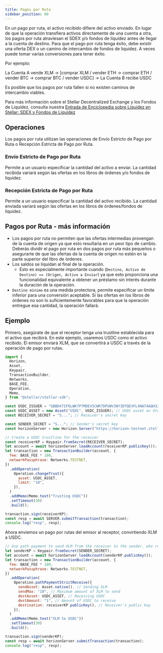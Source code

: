 ```yaml
---
title: Pagos por Ruta
sidebar_position: 60
---
```



En un pago por ruta, el activo recibido difiere del activo enviado. En lugar de que la operación transfiera activos directamente de una cuenta a otra, los pagos por ruta atraviesan el SDEX y/o fondos de liquidez antes de llegar a la cuenta de destino. Para que el pago por ruta tenga éxito, debe existir una oferta DEX o un camino de intercambio de fondos de liquidez. A veces puede tomar varias conversiones para tener éxito.

Por ejemplo:

La Cuenta A vende XLM → [comprar XLM / vender ETH → comprar ETH / vender BTC → comprar BTC / vender USDC] → La Cuenta B recibe USDC

Es posible que los pagos por ruta fallen si no existen caminos de intercambio viables.

Para más información sobre el Stellar Decentralized Exchange y los Fondos de Liquidez, consulta nuestra [Entrada de Enciclopedia sobre Liquidez en Stellar: SDEX y Fondos de Liquidez](../sdex/liquidity-on-stellar-sdex-liquidity-pools.mdx)

## Operaciones

Los pagos por ruta utilizan las operaciones de Envío Estricto de Pago por Ruta o Recepción Estricta de Pago por Ruta.

### Envío Estricto de Pago por Ruta

Permite a un usuario especificar la cantidad del activo a enviar. La cantidad recibida variará según las ofertas en los libros de órdenes y/o fondos de liquidez.

### Recepción Estricta de Pago por Ruta

Permite a un usuario especificar la cantidad del activo recibido. La cantidad enviada variará según las ofertas en los libros de órdenes/fondos de liquidez.

## Pagos por Ruta - más información

- Los pagos por ruta no permiten que las ofertas intermedias provengan de la cuenta de origen ya que esto resultaría en un peor tipo de cambio. Deberás dividir el pago por ruta en dos pagos por ruta más pequeños o asegurarte de que las ofertas de la cuenta de origen no estén en la parte superior del libro de órdenes.
- Los saldos se liquidan al final de la operación.
  - Esto es especialmente importante cuando (`Destino, Activo de Destino) == (Origen, Activo a Enviar`) ya que esto proporciona una funcionalidad equivalente a obtener un préstamo sin interés durante la duración de la operación.
- `Destino mínimo` es una medida protectora, permite especificar un límite inferior para una conversión aceptable. Si las ofertas en los libros de órdenes no son lo suficientemente favorables para que la operación entregue esa cantidad, la operación fallará.

## Ejemplo

Primero, asegúrate de que el receptor tenga una trustline establecida para el activo que recibirá. En este ejemplo, usaremos USDC como el activo recibido. El emisor enviará XLM, que se convertirá a USDC a través de la operación de pago por rutas.

<CodeExample>

```js
import {
  Horizon,
  Asset,
  Keypair,
  TransactionBuilder,
  Networks,
  BASE_FEE,
  Operation,
  Memo,
} from "@stellar/stellar-sdk";

const USDC_ISSUER = "GBBD47IF6LWK7P7MDEVSCWR7DPUWV3NY3DTQEVFL4NAT4AQH3ZLLFLA5"; // USDC issuer on Stellar Testnet
const USDC_ASSET = new Asset("USDC", USDC_ISSUER); // USDC asset on Stellar Testnet
const RECEIVER_SECRET = "S..."; // Receiver's secret key

const SENDER_SECRET = "S..."; // Sender's secret key
const horizonServer = new Horizon.Server("https://horizon-testnet.stellar.org");

// Create a USDC trustline for the receiver
const receiverKP = Keypair.fromSecret(RECEIVER_SECRET);
let account = await horizonServer.loadAccount(receiverKP.publicKey());
let transaction = new TransactionBuilder(account, {
  fee: BASE_FEE * 100,
  networkPassphrase: Networks.TESTNET,
})
  .addOperation(
    Operation.changeTrust({
      asset: USDC_ASSET,
      limit: "10",
    }),
  )
  .addMemo(Memo.text("Trusting USDC"))
  .setTimeout(30)
  .build();

transaction.sign(receiverKP);
const resp = await SERVER.submitTransaction(transaction);
console.log("resp", resp);
```

</CodeExample>

Ahora enviemos un pago por rutas del emisor al receptor, convirtiendo XLM a USDC.

<CodeExample>

```js
// Use path payment to send XLM from the receiver to the sender, who receives USDC
let senderKP = Keypair.fromSecret(SENDER_SECRET);
let account = await horizonServer.loadAccount(senderKP.publicKey());
let transaction = new TransactionBuilder(account, {
  fee: BASE_FEE * 100,
  networkPassphrase: Networks.TESTNET,
})
  .addOperation(
    Operation.pathPaymentStrictReceive({
      sendAsset: Asset.native(), // Sending XLM
      sendMax: "10", // Maximum amount of XLM to send
      destAsset: USDC_ASSET, // Receiving USDC
      destAmount: "1", // Amount of USDC to receive
      destination: receiverKP.publicKey(), // Receiver's public key
    }),
  )
  .addMemo(Memo.text("XLM to USDC"))
  .setTimeout(30)
  .build();

transaction.sign(senderKP);
const resp = await horizonServer.submitTransaction(transaction);
console.log("resp", resp);
```

</CodeExample>
